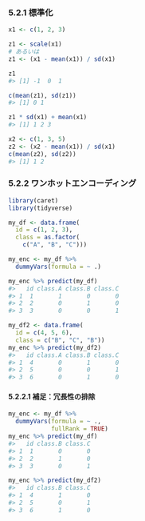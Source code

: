 ### 5.2.1 標準化

```r
x1 <- c(1, 2, 3)

z1 <- scale(x1)
# あるいは
z1 <- (x1 - mean(x1)) / sd(x1)

z1
#> [1] -1  0  1
```

```r
c(mean(z1), sd(z1))
#> [1] 0 1
```

```r
z1 * sd(x1) + mean(x1)
#> [1] 1 2 3
```

```r
x2 <- c(1, 3, 5)
z2 <- (x2 - mean(x1)) / sd(x1)
c(mean(z2), sd(z2))
#> [1] 1 2
```

### 5.2.2 ワンホットエンコーディング

```r
library(caret)
library(tidyverse)

my_df <- data.frame(
  id = c(1, 2, 3),
  class = as.factor(
    c("A", "B", "C")))

my_enc <- my_df %>%
  dummyVars(formula = ~ .)

my_enc %>% predict(my_df)
#>   id class.A class.B class.C
#> 1  1       1       0       0
#> 2  2       0       1       0
#> 3  3       0       0       1
```

```r
my_df2 <- data.frame(
  id = c(4, 5, 6),
  class = c("B", "C", "B"))
my_enc %>% predict(my_df2)
#>   id class.A class.B class.C
#> 1  4       0       1       0
#> 2  5       0       0       1
#> 3  6       0       1       0
```

#### 5.2.2.1 補足：冗長性の排除

```r
my_enc <- my_df %>%
  dummyVars(formula = ~ .,
            fullRank = TRUE)
my_enc %>% predict(my_df)
#>   id class.B class.C
#> 1  1       0       0
#> 2  2       1       0
#> 3  3       0       1

my_enc %>% predict(my_df2)
#>   id class.B class.C
#> 1  4       1       0
#> 2  5       0       1
#> 3  6       1       0
```

